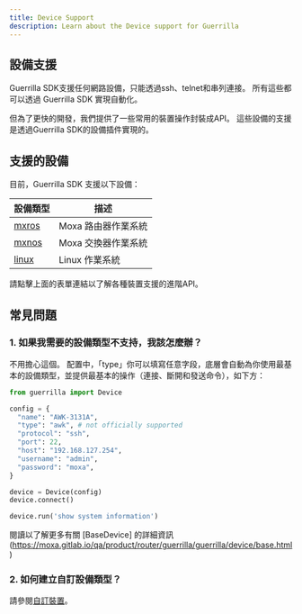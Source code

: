 ```yaml
---
title: Device Support
description: Learn about the Device support for Guerrilla
---
```



## 設備支援

Guerrilla SDK支援任何網路設備，只能透過ssh、telnet和串列連接。 所有這些都可以透過 Guerrilla SDK 實現自動化。

但為了更快的開發，我們提供了一些常用的裝置操作封裝成API。 這些設備的支援是透過Guerrilla SDK的設備插件實現的。

## 支援的設備

目前，Guerrilla SDK 支援以下設備：



| 設備類型 | 描述 |
| ----------- | ----------- |
| [mxros](/docs/guide/device/mxros) | Moxa 路由器作業系統 |
| [mxnos](/docs/guide/device/mxnox) | Moxa 交換器作業系統 |
| [linux](/docs/guide/device/linux) | Linux 作業系統 |

<Callout type="info">
  請點擊上面的表單連結以了解各種裝置支援的進階API。
</Callout>

## 常見問題

### 1. 如果我需要的設備類型不支持，我該怎麼辦？

不用擔心這個。 配置中，「type」你可以填寫任意字段，底層會自動為你使用最基本的設備類型，並提供最基本的操作（連接、斷開和發送命令），如下方：

```py
from guerrilla import Device

config = {
  "name": "AWK-3131A",
  "type": "awk", # not officially supported
  "protocol": "ssh",
  "port": 22,
  "host": "192.168.127.254",
  "username": "admin",
  "password": "moxa",
}

device = Device(config)
device.connect()

device.run('show system information')
```
閱讀以了解更多有關 [BaseDevice] 的詳細資訊(https://moxa.gitlab.io/qa/product/router/guerrilla/guerrilla/device/base.html)

### 2. 如何建立自訂設備類型？

請參閱[自訂裝置](/docs/advanced/custom_device)。